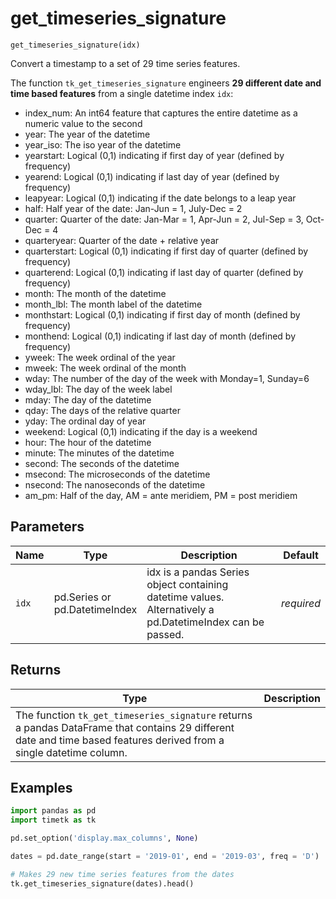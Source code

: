 # get_timeseries_signature { #timetk.get_timeseries_signature }

`get_timeseries_signature(idx)`

Convert a timestamp to a set of 29 time series features.

The function `tk_get_timeseries_signature` engineers **29 different date and time based features** from a single datetime index `idx`: 

- index_num: An int64 feature that captures the entire datetime as a numeric value to the second
- year: The year of the datetime
- year_iso: The iso year of the datetime
- yearstart: Logical (0,1) indicating if first day of year (defined by frequency)
- yearend: Logical (0,1) indicating if last day of year (defined by frequency)
- leapyear: Logical (0,1) indicating if the date belongs to a leap year
- half: Half year of the date: Jan-Jun = 1, July-Dec = 2
- quarter: Quarter of the date: Jan-Mar = 1, Apr-Jun = 2, Jul-Sep = 3, Oct-Dec = 4
- quarteryear: Quarter of the date + relative year
- quarterstart: Logical (0,1) indicating if first day of quarter (defined by frequency)
- quarterend: Logical (0,1) indicating if last day of quarter (defined by frequency)
- month: The month of the datetime
- month_lbl: The month label of the datetime
- monthstart: Logical (0,1) indicating if first day of month (defined by frequency)
- monthend: Logical (0,1) indicating if last day of month (defined by frequency)
- yweek: The week ordinal of the year
- mweek: The week ordinal of the month
- wday: The number of the day of the week with Monday=1, Sunday=6
- wday_lbl: The day of the week label
- mday: The day of the datetime
- qday: The days of the relative quarter
- yday: The ordinal day of year
- weekend: Logical (0,1) indicating if the day is a weekend 
- hour: The hour of the datetime
- minute: The minutes of the datetime
- second: The seconds of the datetime
- msecond: The microseconds of the datetime
- nsecond: The nanoseconds of the datetime
- am_pm: Half of the day, AM = ante meridiem, PM = post meridiem

## Parameters

| Name   | Type                          | Description                                                                                               | Default    |
|--------|-------------------------------|-----------------------------------------------------------------------------------------------------------|------------|
| `idx`  | pd.Series or pd.DatetimeIndex | idx is a pandas Series object containing datetime values. Alternatively a pd.DatetimeIndex can be passed. | _required_ |

## Returns

| Type                                                                                                                                                                 | Description   |
|----------------------------------------------------------------------------------------------------------------------------------------------------------------------|---------------|
| The function `tk_get_timeseries_signature` returns a pandas DataFrame that contains 29 different date and time based features derived from a single datetime column. |               |

## Examples

```python
import pandas as pd
import timetk as tk

pd.set_option('display.max_columns', None)

dates = pd.date_range(start = '2019-01', end = '2019-03', freq = 'D')

# Makes 29 new time series features from the dates
tk.get_timeseries_signature(dates).head()
```